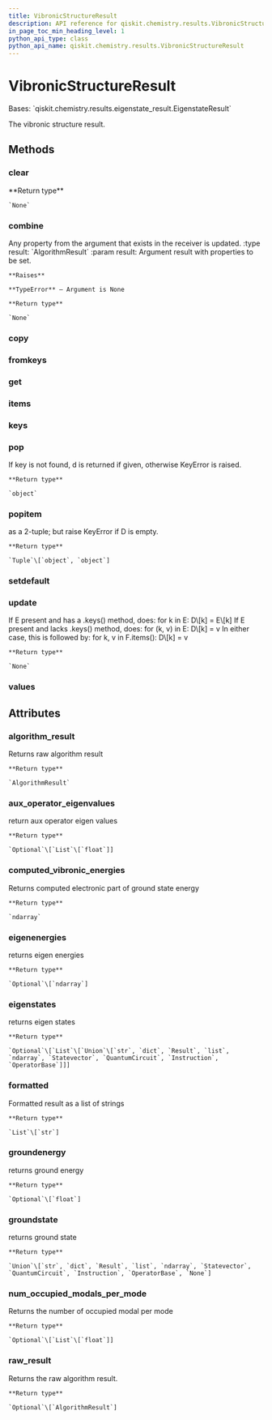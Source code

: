 ```yaml
---
title: VibronicStructureResult
description: API reference for qiskit.chemistry.results.VibronicStructureResult
in_page_toc_min_heading_level: 1
python_api_type: class
python_api_name: qiskit.chemistry.results.VibronicStructureResult
---
```


# VibronicStructureResult

<Class id="qiskit.chemistry.results.VibronicStructureResult" isDedicatedPage={true} github="https://github.com/qiskit-community/qiskit-aqua/tree/stable/0.9/qiskit/chemistry/results/vibronic_structure_result.py" signature="VibronicStructureResult(a_dict=None)" modifiers="class">
  Bases: `qiskit.chemistry.results.eigenstate_result.EigenstateResult`

  The vibronic structure result.

  ## Methods

  <span id="qiskit-chemistry-results-vibronicstructureresult-clear" />

  ### clear

  <Function id="qiskit.chemistry.results.VibronicStructureResult.clear" signature="VibronicStructureResult.clear()">
    **Return type**

    `None`
  </Function>

  <span id="qiskit-chemistry-results-vibronicstructureresult-combine" />

  ### combine

  <Function id="qiskit.chemistry.results.VibronicStructureResult.combine" signature="VibronicStructureResult.combine(result)">
    Any property from the argument that exists in the receiver is updated. :type result: `AlgorithmResult` :param result: Argument result with properties to be set.

    **Raises**

    **TypeError** – Argument is None

    **Return type**

    `None`
  </Function>

  <span id="qiskit-chemistry-results-vibronicstructureresult-copy" />

  ### copy

  <Function id="qiskit.chemistry.results.VibronicStructureResult.copy" signature="VibronicStructureResult.copy()" />

  <span id="qiskit-chemistry-results-vibronicstructureresult-fromkeys" />

  ### fromkeys

  <Function id="qiskit.chemistry.results.VibronicStructureResult.fromkeys" signature="VibronicStructureResult.fromkeys(iterable, value=None)" modifiers="classmethod" />

  <span id="qiskit-chemistry-results-vibronicstructureresult-get" />

  ### get

  <Function id="qiskit.chemistry.results.VibronicStructureResult.get" signature="VibronicStructureResult.get(k[, d]) → D[k] if k in D, else d. d defaults to None." />

  <span id="qiskit-chemistry-results-vibronicstructureresult-items" />

  ### items

  <Function id="qiskit.chemistry.results.VibronicStructureResult.items" signature="VibronicStructureResult.items() → a set-like object providing a view on D’s items" />

  <span id="qiskit-chemistry-results-vibronicstructureresult-keys" />

  ### keys

  <Function id="qiskit.chemistry.results.VibronicStructureResult.keys" signature="VibronicStructureResult.keys() → a set-like object providing a view on D’s keys" />

  <span id="qiskit-chemistry-results-vibronicstructureresult-pop" />

  ### pop

  <Function id="qiskit.chemistry.results.VibronicStructureResult.pop" signature="VibronicStructureResult.pop(key, default=None)">
    If key is not found, d is returned if given, otherwise KeyError is raised.

    **Return type**

    `object`
  </Function>

  <span id="qiskit-chemistry-results-vibronicstructureresult-popitem" />

  ### popitem

  <Function id="qiskit.chemistry.results.VibronicStructureResult.popitem" signature="VibronicStructureResult.popitem()">
    as a 2-tuple; but raise KeyError if D is empty.

    **Return type**

    `Tuple`\[`object`, `object`]
  </Function>

  <span id="qiskit-chemistry-results-vibronicstructureresult-setdefault" />

  ### setdefault

  <Function id="qiskit.chemistry.results.VibronicStructureResult.setdefault" signature="VibronicStructureResult.setdefault(k[, d]) → D.get(k,d), also set D[k]=d if k not in D" />

  <span id="qiskit-chemistry-results-vibronicstructureresult-update" />

  ### update

  <Function id="qiskit.chemistry.results.VibronicStructureResult.update" signature="VibronicStructureResult.update(*args, **kwargs)">
    If E present and has a .keys() method, does: for k in E: D\[k] = E\[k] If E present and lacks .keys() method, does: for (k, v) in E: D\[k] = v In either case, this is followed by: for k, v in F.items(): D\[k] = v

    **Return type**

    `None`
  </Function>

  <span id="qiskit-chemistry-results-vibronicstructureresult-values" />

  ### values

  <Function id="qiskit.chemistry.results.VibronicStructureResult.values" signature="VibronicStructureResult.values() → an object providing a view on D’s values" />

  ## Attributes

  ### algorithm\_result

  <Attribute id="qiskit.chemistry.results.VibronicStructureResult.algorithm_result">
    Returns raw algorithm result

    **Return type**

    `AlgorithmResult`
  </Attribute>

  ### aux\_operator\_eigenvalues

  <Attribute id="qiskit.chemistry.results.VibronicStructureResult.aux_operator_eigenvalues">
    return aux operator eigen values

    **Return type**

    `Optional`\[`List`\[`float`]]
  </Attribute>

  ### computed\_vibronic\_energies

  <Attribute id="qiskit.chemistry.results.VibronicStructureResult.computed_vibronic_energies">
    Returns computed electronic part of ground state energy

    **Return type**

    `ndarray`
  </Attribute>

  ### eigenenergies

  <Attribute id="qiskit.chemistry.results.VibronicStructureResult.eigenenergies">
    returns eigen energies

    **Return type**

    `Optional`\[`ndarray`]
  </Attribute>

  ### eigenstates

  <Attribute id="qiskit.chemistry.results.VibronicStructureResult.eigenstates">
    returns eigen states

    **Return type**

    `Optional`\[`List`\[`Union`\[`str`, `dict`, `Result`, `list`, `ndarray`, `Statevector`, `QuantumCircuit`, `Instruction`, `OperatorBase`]]]
  </Attribute>

  ### formatted

  <Attribute id="qiskit.chemistry.results.VibronicStructureResult.formatted">
    Formatted result as a list of strings

    **Return type**

    `List`\[`str`]
  </Attribute>

  ### groundenergy

  <Attribute id="qiskit.chemistry.results.VibronicStructureResult.groundenergy">
    returns ground energy

    **Return type**

    `Optional`\[`float`]
  </Attribute>

  ### groundstate

  <Attribute id="qiskit.chemistry.results.VibronicStructureResult.groundstate">
    returns ground state

    **Return type**

    `Union`\[`str`, `dict`, `Result`, `list`, `ndarray`, `Statevector`, `QuantumCircuit`, `Instruction`, `OperatorBase`, `None`]
  </Attribute>

  ### num\_occupied\_modals\_per\_mode

  <Attribute id="qiskit.chemistry.results.VibronicStructureResult.num_occupied_modals_per_mode">
    Returns the number of occupied modal per mode

    **Return type**

    `Optional`\[`List`\[`float`]]
  </Attribute>

  ### raw\_result

  <Attribute id="qiskit.chemistry.results.VibronicStructureResult.raw_result">
    Returns the raw algorithm result.

    **Return type**

    `Optional`\[`AlgorithmResult`]
  </Attribute>
</Class>

